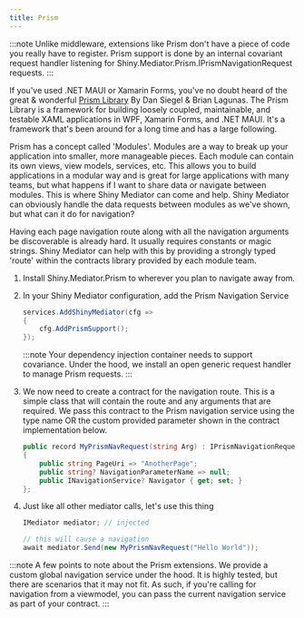 ```yaml
---
title: Prism
---
```


<NugetBadge name="Shiny.Mediator.Prism" label="Shiny.Mediator.Prism" />

:::note
Unlike middleware, extensions like Prism don't have a piece of code you really have to register.  Prism support is done by an internal covariant request handler listening for Shiny.Mediator.Prism.IPrismNavigationRequest requests.
:::


If you've used .NET MAUI or Xamarin Forms, you've no doubt heard of the great & wonderful [Prism Library](https://prismlibrary.com) By Dan Siegel & Brian Lagunas. The Prism Library is a framework for building 
loosely coupled, maintainable, and testable XAML applications in WPF, Xamarin Forms, and .NET MAUI. It's a framework that's been around for a long time and has a large following.

Prism has a concept called 'Modules'.  Modules are a way to break up your application into smaller, more manageable pieces.  Each module can contain its own views, view models, services, etc.  This allows you to
build applications in a modular way and is great for large applications with many teams, but what happens if I want to share data or navigate between modules.  This is where Shiny Mediator can come and help.
Shiny Mediator can obviously handle the data requests between modules as we've shown, but what can it do for navigation?

Having each page navigation route along with all the navigation arguments be discoverable is already hard.  It usually requires constants or magic strings.  Shiny Mediator can help with this by providing a
strongly typed 'route' within the contracts library provided by each module team.

<Steps>

1. Install Shiny.Mediator.Prism <NugetBadge name="Shiny.Mediator.Prism" label="Shiny.Mediator.Prism" /> to wherever you plan to navigate away from.

2. In your Shiny Mediator configuration, add the Prism Navigation Service

   ```csharp
   services.AddShinyMediator(cfg =>
   {
       cfg.AddPrismSupport();
   });
   ```

   :::note
   Your dependency injection container needs to support covariance.  Under the hood, we install an open generic request handler to manage
   Prism requests.
   :::

3. We now need to create a contract for the navigation route.  This is a simple class that will contain the route and any arguments that are required.
   We pass this contract to the Prism navigation service using the type name OR the custom provided parameter shown in the contract implementation below.

   ```csharp
   public record MyPrismNavRequest(string Arg) : IPrismNavigationRequest
   {
       public string PageUri => "AnotherPage";
       public string? NavigationParameterName => null;
       public INavigationService? Navigator { get; set; }
   };
   ```

4. Just like all other mediator calls, let's use this thing

   ```csharp
   IMediator mediator; // injected

   // this will cause a navigation
   await mediator.Send(new MyPrismNavRequest("Hello World"));
   ```

</Steps>

:::note
A few points to note about the Prism extensions.  We provide a custom global navigation service under the hood.  It is highly tested, but there 
are scenarios that it may not fit.  As such, if you're calling for navigation from a viewmodel, you can pass the current navigation service as part of your
contract.
:::
